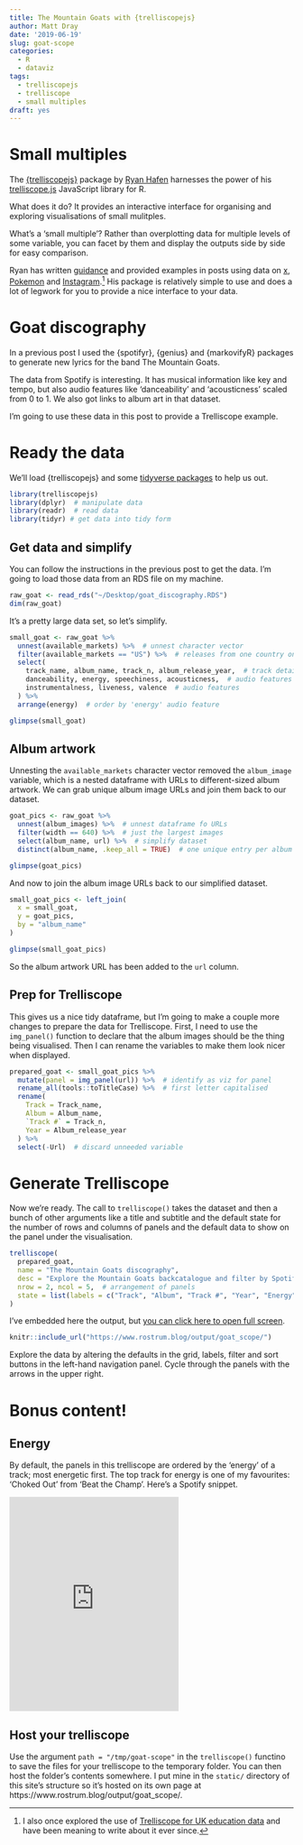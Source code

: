 ```yaml
---
title: The Mountain Goats with {trelliscopejs}
author: Matt Dray
date: '2019-06-19'
slug: goat-scope
categories:
  - R
  - dataviz
tags:
  - trelliscopejs
  - trelliscope
  - small multiples
draft: yes
---
```



# Small multiples

The [{trelliscopejs}]() package by [Ryan Hafen]() harnesses the power of his [trelliscope.js]() JavaScript library for R.

What does it do? It provides an interactive interface for organising and exploring visualisations of small mulitples.

What's a 'small multiple'? Rather than overplotting data for multiple levels of some variable, you can facet by them and display the outputs side by side for easy comparison.

Ryan has written [guidance]() and provided examples in posts using data on [x](), [Pokemon]() and [Instagram]().[^education] His package is relatively simple to use and does a lot of legwork for you to provide a nice interface to your data. 

# Goat discography

In a previous post I used the {spotifyr}, {genius} and {markovifyR} packages to generate new lyrics for the band The Mountain Goats.

The data from Spotify is interesting. It has musical information like key and tempo, but also audio features like 'danceability' and 'acousticness' scaled from 0 to 1. We also got links to album art in that dataset.

I'm going to use these data in this post to provide a Trelliscope example.  

# Ready the data

We'll load {trelliscopejs} and some [tidyverse packages]() to help us out.

```r
library(trelliscopejs)
library(dplyr)  # manipulate data
library(readr)  # read data
library(tidyr) # get data into tidy form
```

## Get data and simplify

You can follow the instructions in the previous post to get the data. I'm going to load those data from an RDS file on my machine.

```r
raw_goat <- read_rds("~/Desktop/goat_discography.RDS")
dim(raw_goat)
```

It's a pretty large data set, so let's simplify.

```r
small_goat <- raw_goat %>% 
  unnest(available_markets) %>%  # unnest character vector
  filter(available_markets == "US") %>%  # releases from one country only
  select(
    track_name, album_name, track_n, album_release_year,  # track detail
    danceability, energy, speechiness, acousticness,  # audio features
    instrumentalness, liveness, valence  # audio features
  ) %>%
  arrange(energy)  # order by 'energy' audio feature

glimpse(small_goat)
```

## Album artwork

Unnesting the `available_markets` character vector removed the `album_image` variable, which is a nested dataframe with URLs to different-sized album artwork. We can grab unique album image URLs and join them back to our dataset.

```r
goat_pics <- raw_goat %>%
  unnest(album_images) %>%  # unnest dataframe fo URLs
  filter(width == 640) %>%  # just the largest images
  select(album_name, url) %>%  # simplify dataset
  distinct(album_name, .keep_all = TRUE)  # one unique entry per album

glimpse(goat_pics)
```

And now to join the album image URLs back to our simplified dataset.

```r
small_goat_pics <- left_join(
  x = small_goat,
  y = goat_pics,
  by = "album_name"
)

glimpse(small_goat_pics)
```

So the album artwork URL has been added to the `url` column.

## Prep for Trelliscope

This gives us a nice tidy dataframe, but I'm going to make a couple more changes to prepare the data for Trelliscope. First, I need to use the `img_panel()` function to declare that the album images should be the thing being visualised. Then I can rename the variables to make them look nicer when displayed.

```r
prepared_goat <- small_goat_pics %>% 
  mutate(panel = img_panel(url)) %>%  # identify as viz for panel
  rename_all(tools::toTitleCase) %>%  # first letter capitalised
  rename(
    Track = Track_name,
    Album = Album_name,
    `Track #` = Track_n,
    Year = Album_release_year
  ) %>% 
  select(-Url)  # discard unneeded variable
```

# Generate Trelliscope

Now we're ready. The call to `trelliscope()` takes the dataset and then a bunch of other arguments like a title and subtitle and the default state for the number of rows and columns of panels and the default data to show on the panel under the visualisation.

```r
trelliscope(
  prepared_goat,
  name = "The Mountain Goats discography",
  desc = "Explore the Mountain Goats backcatalogue and filter by Spotify metrics like danceability and acousticness",
  nrow = 2, ncol = 5,  # arrangement of panels
  state = list(labels = c("Track", "Album", "Track #", "Year", "Energy"))  # display on panels
)
```

I've embedded here the output, but [you can click here to open full screen](https://www.rostrum.blog/output/goat_scope/).

```r
knitr::include_url("https://www.rostrum.blog/output/goat_scope/")
```

Explore the data by altering the defaults in the grid, labels, filter and sort buttons in the left-hand navigation panel. Cycle through the panels with the arrows in the upper right.

# Bonus content! 

## Energy

By default, the panels in this trelliscope are ordered by the 'energy' of a track; most energetic first. The top track for energy is one of my favourites: 'Choked Out' from 'Beat the Champ'. Here's a Spotify snippet.

<iframe src="https://open.spotify.com/embed/track/6VAOhkoZypZtGFgrnIGr48" width="300" height="380" frameborder="0" allowtransparency="true" allow="encrypted-media"></iframe>

## Host your trelliscope

Use the argument `path = "/tmp/goat-scope"` in the `trelliscope()` functino to save the files for your trelliscope to the temporary folder. You can then host the folder's contents somewhere. I put mine in the `static/` directory of this site's structure so it's hosted on its own page at https://www.rostrum.blog/output/goat_scope/.

[^education]: I also once explored the use of [Trelliscope for UK education data]() and have been meaning to write about it ever since.